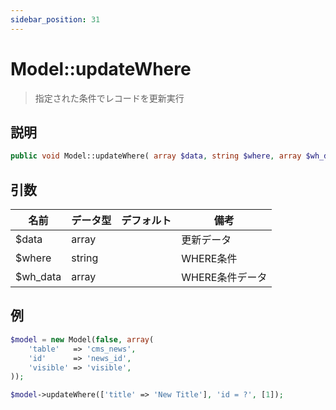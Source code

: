 ```yaml
---
sidebar_position: 31
---
```


# Model::updateWhere

> 指定された条件でレコードを更新実行

## 説明

```php
public void Model::updateWhere( array $data, string $where, array $wh_data )
```

## 引数

| 名前     | データ型 | デフォルト | 備考           |
| -------- | -------- | ---------- | -------------- |
| $data    | array    |            | 更新データ     |
| $where   | string   |            | WHERE条件      |
| $wh_data | array    |            | WHERE条件データ |

## 例

```php title="Controller"
$model = new Model(false, array(
    'table'   => 'cms_news',
    'id'      => 'news_id',
    'visible' => 'visible',
));

$model->updateWhere(['title' => 'New Title'], 'id = ?', [1]);
```
